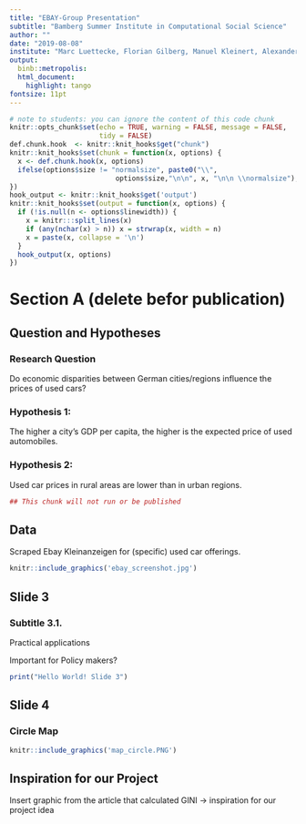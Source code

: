 ```yaml
---
title: "EBAY-Group Presentation"
subtitle: "Bamberg Summer Institute in Computational Social Science"
author: ""
date: "2019-08-08"
institute: "Marc Luettecke, Florian Gilberg, Manuel Kleinert, Alexander Brand, Johannes Geiger"
output: 
  binb::metropolis:
  html_document:
    highlight: tango
fontsize: 11pt
---
```



```r
# note to students: you can ignore the content of this code chunk
knitr::opts_chunk$set(echo = TRUE, warning = FALSE, message = FALSE,
                      tidy = FALSE)
def.chunk.hook  <- knitr::knit_hooks$get("chunk")
knitr::knit_hooks$set(chunk = function(x, options) {
  x <- def.chunk.hook(x, options)
  ifelse(options$size != "normalsize", paste0("\\", 
                          options$size,"\n\n", x, "\n\n \\normalsize"), x)
})
hook_output <- knitr::knit_hooks$get('output')
knitr::knit_hooks$set(output = function(x, options) {
  if (!is.null(n <- options$linewidth)) {
    x = knitr:::split_lines(x)
    if (any(nchar(x) > n)) x = strwrap(x, width = n)
    x = paste(x, collapse = '\n')
  }
  hook_output(x, options)
})
```


# Section A (delete befor publication)


## Question and Hypotheses

### Research Question

Do economic disparities between German cities/regions influence the prices of used cars?

### Hypothesis 1: 
The higher a city's GDP per capita, the higher is the expected price of used automobiles.

### Hypothesis 2: 
Used car prices in rural areas are lower than in urban regions.

```r
## This chunk will not run or be published

```


## Data

Scraped Ebay Kleinanzeigen for (specific) used car offerings.

```r
knitr::include_graphics('ebay_screenshot.jpg')

```


## Slide 3
### Subtitle 3.1.

Practical applications

Important for Policy makers?
```r
print("Hello World! Slide 3")

```




## Slide 4
### Circle Map

```r
knitr::include_graphics('map_circle.PNG')

```

## Inspiration for our Project

Insert graphic from the article that calculated GINI -> inspiration for our project idea

